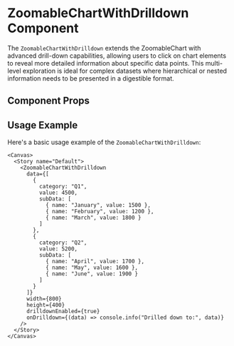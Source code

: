 

<Meta of={ZoomableChartWithDrilldown} />

# ZoomableChartWithDrilldown Component

The `ZoomableChartWithDrilldown` extends the ZoomableChart with advanced drill-down capabilities, allowing users to click on chart elements to reveal more detailed information about specific data points. This multi-level exploration is ideal for complex datasets where hierarchical or nested information needs to be presented in a digestible format.

## Component Props

<Canvas of={ZoomableChartWithDrilldown} />

<Controls />

## Usage Example

Here's a basic usage example of the `ZoomableChartWithDrilldown`:

```tsx
<Canvas>
  <Story name="Default">
    <ZoomableChartWithDrilldown 
      data={[
        { 
          category: "Q1", 
          value: 4500,
          subData: [
            { name: "January", value: 1500 },
            { name: "February", value: 1200 },
            { name: "March", value: 1800 }
          ]
        },
        { 
          category: "Q2", 
          value: 5200,
          subData: [
            { name: "April", value: 1700 },
            { name: "May", value: 1600 },
            { name: "June", value: 1900 }
          ]
        }
      ]}
      width={800}
      height={400}
      drilldownEnabled={true}
      onDrilldown={(data) => console.info("Drilled down to:", data)}
    />
  </Story>
</Canvas>
``` 